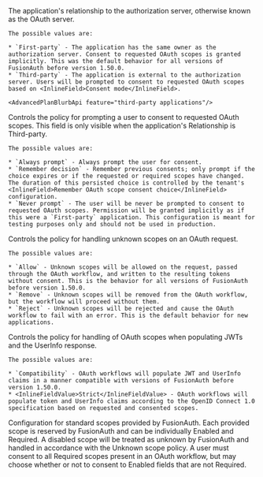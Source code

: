
<APIBlock>
  <APIField name="Relationship">
    The application's relationship to the authorization server, otherwise known as the OAuth server.

    The possible values are:

    * `First-party` - The application has the same owner as the authorization server. Consent to requested OAuth scopes is granted implicitly. This was the default behavior for all versions of FusionAuth before version 1.50.0.
    * `Third-party` - The application is external to the authorization server. Users will be prompted to consent to requested OAuth scopes based on <InlineField>Consent mode</InlineField>.

    <AdvancedPlanBlurbApi feature="third-party applications"/>
  </APIField>
  <APIField name="Consent mode">
    Controls the policy for prompting a user to consent to requested OAuth scopes. This field is only visible when the application's <InlineField>Relationship</InlineField> is <InlineFieldValue>Third-party</InlineFieldValue>.

    The possible values are:

    * `Always prompt` - Always prompt the user for consent.
    * `Remember decision` - Remember previous consents; only prompt if the choice expires or if the requested or required scopes have changed. The duration of this persisted choice is controlled by the tenant's <InlineField>Remember OAuth scope consent choice</InlineField> configuration.
    * `Never prompt` - The user will be never be prompted to consent to requested OAuth scopes. Permission will be granted implicitly as if this were a `First-party` application. This configuration is meant for testing purposes only and should not be used in production.
  </APIField>
  <APIField name="Unknown scope policy">
    Controls the policy for handling unknown scopes on an OAuth request.

    The possible values are:

    * `Allow` - Unknown scopes will be allowed on the request, passed through the OAuth workflow, and written to the resulting tokens without consent. This is the behavior for all versions of FusionAuth before version 1.50.0.
    * `Remove` - Unknown scopes will be removed from the OAuth workflow, but the workflow will proceed without them.
    * `Reject` - Unknown scopes will be rejected and cause the OAuth workflow to fail with an error. This is the default behavior for new applications.
  </APIField>
  <APIField name="Scope handling policy">
    Controls the policy for handling of OAuth scopes when populating JWTs and the UserInfo response.

    The possible values are:

    * `Compatibility` - OAuth workflows will populate JWT and UserInfo claims in a manner compatible with versions of FusionAuth before version 1.50.0.
    * <InlineFieldValue>Strict</InlineFieldValue> - OAuth workflows will populate token and UserInfo claims according to the OpenID Connect 1.0 specification based on requested and consented scopes.
  </APIField>
  <APIField name="Provided scopes">
    Configuration for standard scopes provided by FusionAuth. Each provided scope is reserved by FusionAuth and can be individually <InlineField>Enabled</InlineField> and <InlineField>Required.</InlineField> A disabled scope will be treated as unknown by FusionAuth and handled in accordance with the <InlineField>Unknown scope policy.</InlineField> A user must consent to all <InlineField>Required</InlineField> scopes present in an OAuth workflow, but may choose whether or not to consent to <InlineField>Enabled</InlineField> fields that are not <InlineField>Required.</InlineField>
  </APIField>
</APIBlock>
